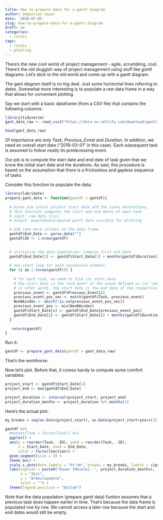 ```yaml
---
title: How to prepare data for a gantt diagram
author: Sebastian Sauer
date: '2018-07-05'
slug: how-to-prepare-data-for-a-gantt-diagram
draft: no
categories:
  - rstats
tags:
  - rstats
  - plotting
---
```



There's the new cool world of project management - agile, scrumbling, cool. There's the old sluggish way of project management using stuff like *gantt* diagrams. Let's stick to the old world and come up with a gantt diagram.

The gant diagram itself is no big deal. Just some horizontal lines referring to dates. Somewhat more interesting is to populate a raw data frame in a way that allows for convenient plotting.

Say we start with a basic dataframe (from a CSV file) that contains the following columns:

```r
library(tidyverse)
gant_data_raw <- read_csv2("https://data-se.netlify.com/download/gantt.txt")
```


```r
head(gant_data_raw)
```


Of importance are only *Task*, *Previous_Evnet* and *Duration*. In addition, we need an overall start date ("2019-03-01" in this case). Each subsequent task is assumed to follow neatly its predecessing event. 

Our job is to compute the start date and end date of task given that we know the initial start date and the durations. As said, this procedure is based on the assumption that there is a frictionless and gapless sequence of tasks.


Consider this function to populate the data:

```r
library(lubridate)
prepare_gant_data <- function(gantdf = gantdf){
  
  # Given one intial project start date and the tasks duratations,
  # this function computes the start and end dates of each task
  # input: raw data (csv)
  # output: populated/prepared gantt data suitable for plotting

  # add some more columns to the data frame
  gantdf$End_Date <- parse_date("")
  gantdf$ID <- 1:nrow(gantdf)
  
 
  # initialize the data population: Compute first end date
  gantdf$End_Date[1] <- gantdf$Start_Date[1] + months(gantdf$Duration[1])
  
  # now start loop for each successive element
  for (i in 2:(nrow(gantdf))) {
    
    # for each task, we need to find its start date
    # the start date is the *end date* of the event defined as its "ancestor"
    # in other words, the start date is the end date of the respective "previous_event"
    previous_event <- gantdf$Previous_Event[i]
    previous_event_pos_vec <- match(gantdf$Task, previous_event)
    NonNAindex <- which(!is.na(previous_event_pos_vec))
    previous_event_pos <- min(NonNAindex)
    gantdf$Start_Date[i] <- gantdf$End_Date[previous_event_pos]
    gantdf$End_Date[i] <- gantdf$Start_Date[i] + months(gantdf$Duration[i])
  }
  
   return(gantdf)
}

```

Run it:

```r
gantdf <- prepare_gant_data(gantdf = gant_data_raw)
```


That's the workhorse.

Now let's plot. Before that, it comes handy to compute some comfort variables:

```r
project_start <- gantdf$Start_Date[1]
project_end <- max(gantdf$End_Date)

project_duration <- interval(project_start, project_end)
project_duration_months <- project_duration %/% months(1)
```


Here's the actual plot:

```r
my_breaks = seq(as.Date(project_start), as.Date(project_start+years(3)), by="1 year")

gantdf %>% 
  #mutate(Task = factor(Task)) %>%
  ggplot() +
  aes(y = reorder(Task, -ID), yend = reorder(Task, -ID), 
      x = Start_Date, xend = End_Date,
      color = factor(Section)) +
  geom_segment(size = 3) +
  theme_bw() +
  scale_x_date(date_labels = "%Y-%m", breaks = my_breaks, limits = c(project_start, project_start+years(3)) ) +
  labs(caption = paste0("Dauer [Monate]: ", project_duration_months),
       x = "Zeit",
       y = "Arbeitspakete",
       color = "") +
  theme(legend.position = "bottom")
```


Note that the data population (prepare gantt data) funtion assumes that a previous task does happen earlier in time. That's because the data frame is populated row by row. We cannot access a later row because the start and end dates would still be empty.